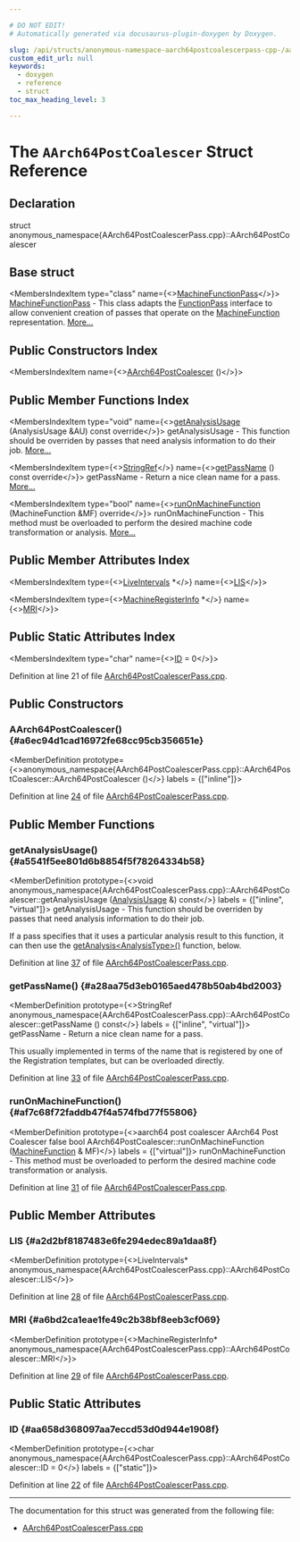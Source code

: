 ```yaml
---

# DO NOT EDIT!
# Automatically generated via docusaurus-plugin-doxygen by Doxygen.

slug: /api/structs/anonymous-namespace-aarch64postcoalescerpass-cpp-/aarch64postcoalescer
custom_edit_url: null
keywords:
  - doxygen
  - reference
  - struct
toc_max_heading_level: 3

---
```





# The `AArch64PostCoalescer` Struct Reference

<DoxygenPage pluginConfig={pluginConfig}>



## Declaration

<CodeBlock>struct anonymous_namespace{AArch64PostCoalescerPass.cpp}::AArch64PostCoalescer</CodeBlock>

## Base struct

<MembersIndex>

<MembersIndexItem
  type="class"
  name={<><a href="/docs/api/classes/llvm/machinefunctionpass">MachineFunctionPass</a></>}>
<a href="/docs/api/classes/llvm/machinefunctionpass">MachineFunctionPass</a> - This class adapts the <a href="/docs/api/classes/llvm/functionpass">FunctionPass</a> interface to allow convenient creation of passes that operate on the <a href="/docs/api/classes/llvm/machinefunction">MachineFunction</a> representation. <a href="/docs/api/classes/llvm/machinefunctionpass/#details">More...</a>
</MembersIndexItem>

</MembersIndex>

## Public Constructors Index

<MembersIndex>

<MembersIndexItem
  name={<><a href="#a6ec94d1cad16972fe68cc95cb356651e">AArch64PostCoalescer</a> ()</>}>
</MembersIndexItem>

</MembersIndex>

## Public Member Functions Index

<MembersIndex>

<MembersIndexItem
  type="void"
  name={<><a href="#a5541f5ee801d6b8854f5f78264334b58">getAnalysisUsage</a> (AnalysisUsage &amp;AU) const override</>}>
getAnalysisUsage - This function should be overriden by passes that need analysis information to do their job. <a href="#a5541f5ee801d6b8854f5f78264334b58">More...</a>
</MembersIndexItem>

<MembersIndexItem
  type={<><a href="/docs/api/classes/llvm/stringref">StringRef</a></>}
  name={<><a href="#a28aa75d3eb0165aed478b50ab4bd2003">getPassName</a> () const override</>}>
getPassName - Return a nice clean name for a pass. <a href="#a28aa75d3eb0165aed478b50ab4bd2003">More...</a>
</MembersIndexItem>

<MembersIndexItem
  type="bool"
  name={<><a href="#af7c68f72faddb47f4a574fbd77f55806">runOnMachineFunction</a> (MachineFunction &amp;MF) override</>}>
runOnMachineFunction - This method must be overloaded to perform the desired machine code transformation or analysis. <a href="#af7c68f72faddb47f4a574fbd77f55806">More...</a>
</MembersIndexItem>

</MembersIndex>

## Public Member Attributes Index

<MembersIndex>

<MembersIndexItem
  type={<><a href="/docs/api/classes/llvm/liveintervals">LiveIntervals</a> &#42;</>}
  name={<><a href="#a2d2bf8187483e6fe294edec89a1daa8f">LIS</a></>}>
</MembersIndexItem>

<MembersIndexItem
  type={<><a href="/docs/api/classes/llvm/machineregisterinfo">MachineRegisterInfo</a> &#42;</>}
  name={<><a href="#a6bd2ca1eae1fe49c2b38bf8eeb3cf069">MRI</a></>}>
</MembersIndexItem>

</MembersIndex>

## Public Static Attributes Index

<MembersIndex>

<MembersIndexItem
  type="char"
  name={<><a href="#aa658d368097aa7eccd53d0d944e1908f">ID</a> = 0</>}>
</MembersIndexItem>

</MembersIndex>


Definition at line 21 of file <a href="/docs/api/files/lib/lib/target/lib/target/aarch64/aarch64postcoalescerpass-cpp">AArch64PostCoalescerPass.cpp</a>.

<SectionDefinition>

## Public Constructors

### AArch64PostCoalescer() {#a6ec94d1cad16972fe68cc95cb356651e}

<MemberDefinition
  prototype={<>anonymous&#95;namespace&#123;AArch64PostCoalescerPass.cpp&#125;::AArch64PostCoalescer::AArch64PostCoalescer ()</>}
  labels = {["inline"]}>

Definition at line <a href="/docs/api/files/lib/lib/target/lib/target/aarch64/aarch64postcoalescerpass-cpp/#l00024">24</a> of file <a href="/docs/api/files/lib/lib/target/lib/target/aarch64/aarch64postcoalescerpass-cpp">AArch64PostCoalescerPass.cpp</a>.
</MemberDefinition>

</SectionDefinition>

<SectionDefinition>

## Public Member Functions

### getAnalysisUsage() {#a5541f5ee801d6b8854f5f78264334b58}

<MemberDefinition
  prototype={<>void anonymous&#95;namespace&#123;AArch64PostCoalescerPass.cpp&#125;::AArch64PostCoalescer::getAnalysisUsage (<a href="/docs/api/classes/llvm/analysisusage">AnalysisUsage</a> &amp;) const</>}
  labels = {["inline", "virtual"]}>
getAnalysisUsage - This function should be overriden by passes that need analysis information to do their job.

If a pass specifies that it uses a particular analysis result to this function, it can then use the <a href="/docs/api/classes/llvm/pass/#a4863e5e463fb79955269fbf7fbf52b80">getAnalysis&lt;AnalysisType&gt;()</a> function, below.

Definition at line <a href="/docs/api/files/lib/lib/target/lib/target/aarch64/aarch64postcoalescerpass-cpp/#l00037">37</a> of file <a href="/docs/api/files/lib/lib/target/lib/target/aarch64/aarch64postcoalescerpass-cpp">AArch64PostCoalescerPass.cpp</a>.
</MemberDefinition>

### getPassName() {#a28aa75d3eb0165aed478b50ab4bd2003}

<MemberDefinition
  prototype={<>StringRef anonymous&#95;namespace&#123;AArch64PostCoalescerPass.cpp&#125;::AArch64PostCoalescer::getPassName () const</>}
  labels = {["inline", "virtual"]}>
getPassName - Return a nice clean name for a pass.

This usually implemented in terms of the name that is registered by one of the Registration templates, but can be overloaded directly.

Definition at line <a href="/docs/api/files/lib/lib/target/lib/target/aarch64/aarch64postcoalescerpass-cpp/#l00033">33</a> of file <a href="/docs/api/files/lib/lib/target/lib/target/aarch64/aarch64postcoalescerpass-cpp">AArch64PostCoalescerPass.cpp</a>.
</MemberDefinition>

### runOnMachineFunction() {#af7c68f72faddb47f4a574fbd77f55806}

<MemberDefinition
  prototype={<>aarch64 post coalescer AArch64 Post Coalescer false bool AArch64PostCoalescer::runOnMachineFunction (<a href="/docs/api/classes/llvm/machinefunction">MachineFunction</a> &amp; MF)</>}
  labels = {["virtual"]}>
runOnMachineFunction - This method must be overloaded to perform the desired machine code transformation or analysis.

Definition at line <a href="/docs/api/files/lib/lib/target/lib/target/aarch64/aarch64postcoalescerpass-cpp/#l00031">31</a> of file <a href="/docs/api/files/lib/lib/target/lib/target/aarch64/aarch64postcoalescerpass-cpp">AArch64PostCoalescerPass.cpp</a>.
</MemberDefinition>

</SectionDefinition>

<SectionDefinition>

## Public Member Attributes

### LIS {#a2d2bf8187483e6fe294edec89a1daa8f}

<MemberDefinition
  prototype={<>LiveIntervals&#42; anonymous&#95;namespace&#123;AArch64PostCoalescerPass.cpp&#125;::AArch64PostCoalescer::LIS</>}>

Definition at line <a href="/docs/api/files/lib/lib/target/lib/target/aarch64/aarch64postcoalescerpass-cpp/#l00028">28</a> of file <a href="/docs/api/files/lib/lib/target/lib/target/aarch64/aarch64postcoalescerpass-cpp">AArch64PostCoalescerPass.cpp</a>.
</MemberDefinition>

### MRI {#a6bd2ca1eae1fe49c2b38bf8eeb3cf069}

<MemberDefinition
  prototype={<>MachineRegisterInfo&#42; anonymous&#95;namespace&#123;AArch64PostCoalescerPass.cpp&#125;::AArch64PostCoalescer::MRI</>}>

Definition at line <a href="/docs/api/files/lib/lib/target/lib/target/aarch64/aarch64postcoalescerpass-cpp/#l00029">29</a> of file <a href="/docs/api/files/lib/lib/target/lib/target/aarch64/aarch64postcoalescerpass-cpp">AArch64PostCoalescerPass.cpp</a>.
</MemberDefinition>

</SectionDefinition>

<SectionDefinition>

## Public Static Attributes

### ID {#aa658d368097aa7eccd53d0d944e1908f}

<MemberDefinition
  prototype={<>char anonymous&#95;namespace&#123;AArch64PostCoalescerPass.cpp&#125;::AArch64PostCoalescer::ID = 0</>}
  labels = {["static"]}>

Definition at line <a href="/docs/api/files/lib/lib/target/lib/target/aarch64/aarch64postcoalescerpass-cpp/#l00022">22</a> of file <a href="/docs/api/files/lib/lib/target/lib/target/aarch64/aarch64postcoalescerpass-cpp">AArch64PostCoalescerPass.cpp</a>.
</MemberDefinition>

</SectionDefinition>

<hr/>

The documentation for this struct was generated from the following file:

<ul>
<li><a href="/docs/api/files/lib/lib/target/lib/target/aarch64/aarch64postcoalescerpass-cpp">AArch64PostCoalescerPass.cpp</a></li>
</ul>

</DoxygenPage>
